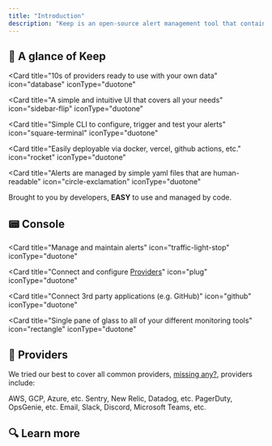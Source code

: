 ```yaml
---
title: "Introduction"
description: "Keep is an open-source alert management tool that contains everything you need to create and manage Alerts."
---
```


## 🗼 A glance of Keep

<Card
  title="10s of providers ready to use with your own data"
  icon="database"
  iconType="duotone"
></Card>
<Card
  title="A simple and intuitive UI that covers all your needs"
  icon="sidebar-flip"
  iconType="duotone"
></Card>
<Card
  title="Simple CLI to configure, trigger and test your alerts"
  icon="square-terminal"
  iconType="duotone"
></Card>
<Card
  title="Easily deployable via docker, vercel, github actions, etc."
  icon="rocket"
  iconType="duotone"
></Card>
<Card
  title="Alerts are managed by simple yaml files that are human-readable"
  icon="circle-exclamation"
  iconType="duotone"
></Card>

Brought to you by developers, **EASY** to use and managed by code.

## 📟 Console

<Card
  title="Manage and maintain alerts"
  icon="traffic-light-stop"
  iconType="duotone"
></Card>
<Card
  title="Connect and configure [Providers](https://github.com/keephq/keep/tree/main/keep/providers)"
  icon="plug"
  iconType="duotone"
></Card>
<Card
  title="Connect 3rd party applications (e.g. GitHub)"
  icon="github"
  iconType="duotone"
></Card>
<Card
  title="Single pane of glass to all of your different monitoring tools"
  icon="rectangle"
  iconType="duotone"
></Card>

## 🚨 Providers

We tried our best to cover all common providers, [missing any?](https://github.com/keephq/keep/issues/new?assignees=&labels=feature,provider&template=feature_request.md&title=Missing%20PROVIDER_NAME), providers include:

<Card title="Cloud" icon="cloud-arrow-up" iconType="duotone">
  AWS, GCP, Azure, etc.
</Card>
<Card title="Monitoring" icon="glasses-round" iconType="duotone">
  Sentry, New Relic, Datadog, etc.
</Card>
<Card title="Incident Management" icon="traffic-cone" iconType="duotone">
  PagerDuty, OpsGenie, etc.
</Card>
<Card title="Communication" icon="envelopes-bulk" iconType="duotone">
  Email, Slack, Discord, Microsoft Teams, etc.
</Card>
<Card title="and more" icon="plus" iconType="duotone" href="https://github.com/keephq/keep/tree/main/keep/providers">
</Card>

## 🔍 Learn more

<Card title="Share feedback/ask questions via our Slack" icon="slack" iconType="duotone" href="https://keephq.dev/slack">
</Card>
<Card title="Explore the full list of supported providers" icon="magnifying-glass" iconType="duotone" href="https://keephq.dev/slack">
</Card>
<Card title="Explore the documentation" icon="books" iconType="duotone" href="https://keephq.wiki">
</Card>
<Card title="Adding a new provider" icon="user-plus" iconType="duotone" href="https://keephq.wiki/new-provider">
</Card>
<Card title="Check out our website" icon="user-plus" iconType="duotone" href="https://www.keephq.dev">
</Card>